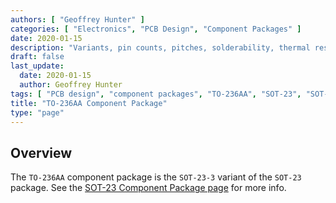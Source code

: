 ```yaml
---
authors: [ "Geoffrey Hunter" ]
categories: [ "Electronics", "PCB Design", "Component Packages" ]
date: 2020-01-15
description: "Variants, pin counts, pitches, solderability, thermal resistances, dimensions, land patterns, 3D models and more info for the TO-236AA component package."
draft: false
last_update:
  date: 2020-01-15
  author: Geoffrey Hunter
tags: [ "PCB design", "component packages", "TO-236AA", "SOT-23", "SOT-23-3" ]
title: "TO-236AA Component Package"
type: "page"
---
```



## Overview

The `TO-236AA` component package is the `SOT-23-3` variant of the `SOT-23` package. See the [SOT-23 Component Package page](../sot-23-component-package) for more info.
